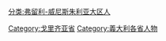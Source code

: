 [[分类:弗留利-威尼斯朱利亚大区人|分类:弗留利-威尼斯朱利亚大区人]]
[[Category:戈里齐亚省|Category:戈里齐亚省]]
[[Category:義大利各省人物|Category:義大利各省人物]]